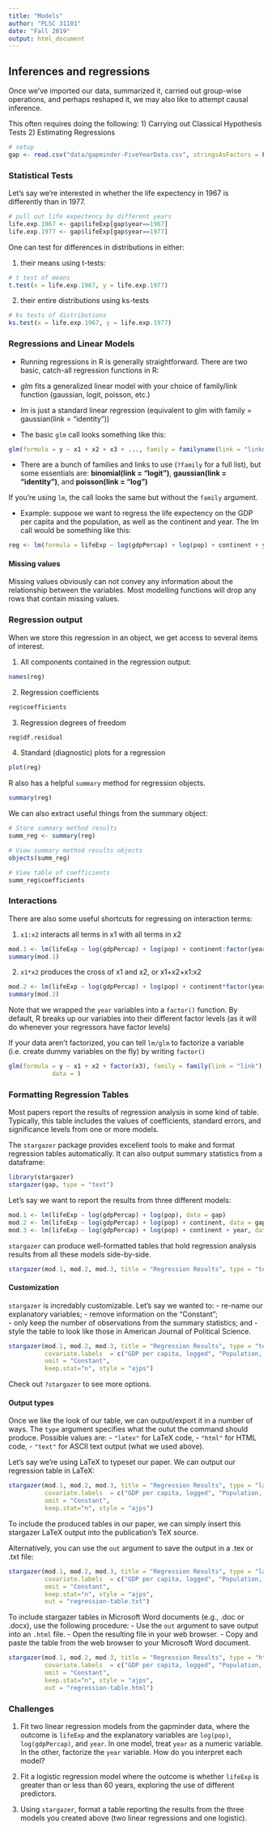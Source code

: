 ```yaml
---
title: "Models"
author: "PLSC 31101"
date: "Fall 2019"
output: html_document
---
```


## Inferences and regressions

Once we've imported our data, summarized it, carried out group-wise operations, and perhaps reshaped it, we may also like to attempt causal inference.

This often requires doing the following:
1) Carrying out Classical Hypothesis Tests
2) Estimating Regressions

```r
# setup
gap <- read.csv("data/gapminder-FiveYearData.csv", stringsAsFactors = F)
```

### Statistical Tests

Let's say we're interested in whether the life expectency in 1967 is differently than in 1977.

```r
# pull out life expectency by different years
life.exp.1967 <- gap$lifeExp[gap$year==1967]
life.exp.1977 <- gap$lifeExp[gap$year==1977]
```

One can test for differences in distributions in either:

1) their means using t-tests:
```r
# t test of means
t.test(x = life.exp.1967, y = life.exp.1977)
```

2) their entire distributions using ks-tests
```r
# ks tests of distributions
ks.test(x = life.exp.1967, y = life.exp.1977)
```

### Regressions and Linear Models

- Running regressions in R is generally straightforward. There are two basic, catch-all regression functions in R:

- *glm* fits a generalized linear model with your choice of family/link function (gaussian, logit, poisson, etc.)

- *lm* is just a standard linear regression (equivalent to glm with family = gaussian(link = "identity"))

- The basic `glm` call looks something like this:

```r
glm(formula = y ~ x1 + x2 + x3 + ..., family = familyname(link = "linkname"), data = )
```

- There are a bunch of families and links to use (`?family` for a full list), but some essentials are: **binomial(link = "logit")**, **gaussian(link = "identity")**, and **poisson(link = "log")**

If you're using `lm`, the call looks the same but without the `family` argument. 

- Example: suppose we want to regress the life expectency on the GDP per capita and the population, as well as the continent and year.  The lm call would be something like this:

```r
reg <- lm(formula = lifeExp ~ log(gdpPercap) + log(pop) + continent + year, data = gap)
```

#### Missing values {-}

Missing values obviously can not convey any information about the relationship between the variables. Most modelling functions will drop any rows that contain missing values.

### Regression output

When we store this regression in an object, we get access to several items of interest.

1. All components contained in the regression output:

```r
names(reg)
```

2. Regression coefficients
```r
reg$coefficients
```

3. Regression degrees of freedom
```r
reg$df.residual
```

4. Standard (diagnostic) plots for a regression
```r
plot(reg)
```

R also has a helpful `summary` method for regression objects.
```r
summary(reg)
```

We can also extract useful things from the summary object:
```r
# Store summary method results
summ_reg <- summary(reg)

# View summary method results objects
objects(summ_reg)

# View table of coefficients
summ_reg$coefficients
```

### Interactions

There are also some useful shortcuts for regressing on interaction terms:

1. `x1:x2` interacts all terms in x1 with all terms in x2

```r
mod.1 <- lm(lifeExp ~ log(gdpPercap) + log(pop) + continent:factor(year), data = gap)
summary(mod.1)
```

2. `x1*x2` produces the cross of x1 and x2, or x1+x2+x1:x2

```r
mod.2 <- lm(lifeExp ~ log(gdpPercap) + log(pop) + continent*factor(year), data = gap)
summary(mod.2)
```

Note that we wrapped the `year` variables into a `factor()` function. By default, R breaks up our variables into their different factor levels (as it will do whenever your regressors have factor levels)

If your data aren't factorized, you can tell `lm/glm` to factorize a variable (i.e. create dummy variables on the fly) by writing `factor()`

```r
glm(formula = y ~ x1 + x2 + factor(x3), family = family(link = "link"),
            data = )
```

### Formatting Regression Tables

Most papers report the results of regression analysis in some kind of table. Typically, this table includes the values of coefficients, standard errors, and significance levels from one or more models. 

The `stargazer` package provides excellent tools to make and format regression tables automatically. It can also output summary statistics from a dataframe:

```r
library(stargazer)
stargazer(gap, type = "text")
```

Let's say we want to report the results from three different models:

```r
mod.1 <- lm(lifeExp ~ log(gdpPercap) + log(pop), data = gap)
mod.2 <- lm(lifeExp ~ log(gdpPercap) + log(pop) + continent, data = gap)
mod.3 <- lm(lifeExp ~ log(gdpPercap) + log(pop) + continent + year, data = gap)
```

`stargazer` can produce well-formatted tables that hold regression analysis results from all these models side-by-side.

```r
stargazer(mod.1, mod.2, mod.3, title = "Regression Results", type = "text")
```

#### Customization {-}

`stargazer` is incredably customizable. Let's say we wanted to:
- re-name our explanatory variables; 
- remove information on the "Constant";  
- only keep the number of observations from the summary statistics; and 
- style the table to look like those in American Journal of Political Science.

```r
stargazer(mod.1, mod.2, mod.3, title = "Regression Results", type = "text", 
          covariate.labels	= c("GDP per capita, logged", "Population, logged", "Americas", "Asia", "Europe", "Oceania", "Year", "Constant"), 
          omit = "Constant", 
          keep.stat="n", style = "ajps")
```

Check out `?stargazer` to see more options.

#### Output types {-}

Once we like the look of our table, we can output/export it in a number of ways. The `type` argument specifies what the outut the command should produce. Possible values are:
- `"latex"` for LaTeX code,
- `"html"` for HTML code,
- `"text"` for ASCII text output (what we used above).

Let's say we're using LaTeX to typeset our paper. We can output our regression table in LaTeX:

```r
stargazer(mod.1, mod.2, mod.3, title = "Regression Results", type = "latex", 
          covariate.labels	= c("GDP per capita, logged", "Population, logged", "Americas", "Asia", "Europe", "Oceania", "Year", "Constant"), 
          omit = "Constant", 
          keep.stat="n", style = "ajps")
```


To include the produced tables in our paper, we can simply insert this stargazer LaTeX output into the publication's TeX source. 

Alternatively, you can use the `out` argument to save the output in a .tex or .txt file:

```r
stargazer(mod.1, mod.2, mod.3, title = "Regression Results", type = "latex", 
          covariate.labels	= c("GDP per capita, logged", "Population, logged", "Americas", "Asia", "Europe", "Oceania", "Year", "Constant"), 
          omit = "Constant", 
          keep.stat="n", style = "ajps",
          out = "regression-table.txt")
```

To include stargazer tables in Microsoft Word documents (e.g., .doc or .docx),  use the following procedure:
- Use the `out` argument to save output into an `.html` file. 
- Open the resulting file in your web browser. 
- Copy and paste the table from the web browser to your Microsoft Word document.

```r
stargazer(mod.1, mod.2, mod.3, title = "Regression Results", type = "html", 
          covariate.labels	= c("GDP per capita, logged", "Population, logged", "Americas", "Asia", "Europe", "Oceania", "Year", "Constant"), 
          omit = "Constant", 
          keep.stat="n", style = "ajps",
          out = "regression-table.html")
```

### Challenges

1) Fit two linear regression models from the gapminder data, where the outcome is `lifeExp` and the explanatory variables are `log(pop)`, `log(gdpPercap)`, and `year`. In one model, treat `year` as a numeric variable. In the other, factorize the `year` variable. How do you interpret each model?

2) Fit a logistic regression model where the outcome is whether `lifeExp` is greater than or less than 60 years, exploring the use of different predictors.

3) Using `stargazer`, format a table reporting the results from the three models you created above (two linear regressions and one logistic). 



